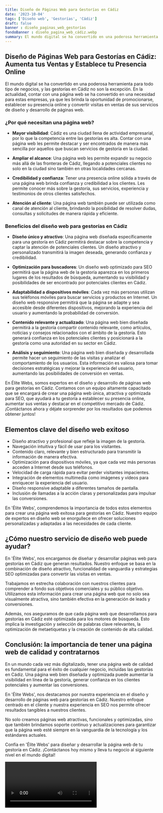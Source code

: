 ```yaml
---
title: Diseño de Páginas Web para Gestorías en Cádiz
date: '2023-10-04'
tags: ['Diseño web', 'Gestorías', 'Cádiz']
draft: false
banner : diseño_paginas_web_gestorías
fondoBanner : diseño_pagina_web_cádiz.webp
summary: El mundo digital se ha convertido en una poderosa herramienta para todo tipo de negocios, y las gestorías en Cádiz no son la excepción. En la actualidad, contar con una página web se ha convertido en una necesidad para estas empresas, ya que les brinda la oportunidad de promocionarse, establecer su presencia online y convertir visitas en ventas de sus servicios de diseño y desarrollo de páginas web.
---
```


## Diseño de Páginas Web para Gestorías en Cádiz: Aumenta tus Ventas y Establece tu Presencia Online

El mundo digital se ha convertido en una poderosa herramienta para todo tipo de negocios, y las gestorías en Cádiz no son la excepción. En la actualidad, contar con una página web se ha convertido en una necesidad para estas empresas, ya que les brinda la oportunidad de promocionarse, establecer su presencia online y convertir visitas en ventas de sus servicios de diseño y desarrollo de páginas web.

### ¿Por qué necesitan una página web?

- **Mayor visibilidad**: Cádiz es una ciudad llena de actividad empresarial, por lo que la competencia entre las gestorías es alta. Contar con una página web les permite destacar y ser encontrados de manera más sencilla por aquellos que buscan servicios de gestoría en la ciudad.

- **Ampliar el alcance**: Una página web les permite expandir su negocio más allá de las fronteras de Cádiz, llegando a potenciales clientes no solo en la ciudad sino también en otras localidades cercanas.

- **Credibilidad y confianza**: Tener una presencia online sólida a través de una página web brinda confianza y credibilidad a los clientes. Les permite conocer más sobre la gestoría, sus servicios, experiencia y testimonios de otros clientes satisfechos.

- **Atención al cliente**: Una página web también puede ser utilizada como canal de atención al cliente, brindando la posibilidad de resolver dudas, consultas y solicitudes de manera rápida y eficiente.

### Beneficios del diseño web para gestorías en Cádiz

- **Diseño único y atractivo**: Una página web diseñada específicamente para una gestoría en Cádiz permitirá destacar sobre la competencia y captar la atención de potenciales clientes. Un diseño atractivo y personalizado transmitirá la imagen deseada, generando confianza y credibilidad.

- **Optimización para buscadores**: Un diseño web optimizado para SEO permitirá que la página web de la gestoría aparezca en los primeros lugares de los resultados de búsqueda, aumentando su visibilidad y posibilidades de ser encontrado por potenciales clientes en Cádiz.

- **Adaptabilidad a dispositivos móviles**: Cada vez más personas utilizan sus teléfonos móviles para buscar servicios y productos en Internet. Un diseño web responsive permitirá que la página se adapte y sea accesible desde diferentes dispositivos, mejorando la experiencia del usuario y aumentando la probabilidad de conversión.

- **Contenido relevante y actualizado**: Una página web bien diseñada permitirá a la gestoría compartir contenido relevante, como artículos, noticias y consejos relacionados con el ámbito de la gestoría. Esto generará confianza en los potenciales clientes y posicionará a la gestoría como una autoridad en su sector en Cádiz.

- **Análisis y seguimiento**: Una página web bien diseñada y desarrollada permite hacer un seguimiento de las visitas y analizar el comportamiento de los usuarios. Esta información es valiosa para tomar decisiones estratégicas y mejorar la experiencia del usuario, aumentando las posibilidades de conversión en ventas.

En Élite Webs, somos expertos en el diseño y desarrollo de páginas web para gestorías en Cádiz. Contamos con un equipo altamente capacitado que se encargará de crear una página web única, atractiva y optimizada para SEO, que ayudará a tu gestoría a establecer su presencia online, aumentar sus ventas y destacar en el competitivo mercado de Cádiz. ¡Contáctanos ahora y déjate sorprender por los resultados que podemos obtener juntos!

<GifSeo />

<Cta />

## Elementos clave del diseño web exitoso

- Diseño atractivo y profesional que refleje la imagen de la gestoría.
- Navegación intuitiva y fácil de usar para los visitantes.
- Contenido claro, relevante y bien estructurado para transmitir la información de manera efectiva.
- Optimización para dispositivos móviles, ya que cada vez más personas acceden a Internet desde sus teléfonos.
- Velocidad de carga rápida para evitar perder visitantes impacientes.
- Integración de elementos multimedia como imágenes y vídeos para enriquecer la experiencia del usuario.
- Diseño responsive adaptable a diferentes tamaños de pantalla.
- Inclusión de llamadas a la acción claras y personalizadas para impulsar las conversiones.

En 'Élite Webs', comprendemos la importancia de todos estos elementos para crear una página web exitosa para gestorías en Cádiz. Nuestro equipo de expertos en diseño web se enorgullece en ofrecer soluciones personalizadas y adaptadas a las necesidades de cada cliente.

## ¿Cómo nuestro servicio de diseño web puede ayudar?

En 'Élite Webs', nos encargamos de diseñar y desarrollar páginas web para gestorías en Cádiz que generan resultados. Nuestro enfoque se basa en la combinación de diseño atractivo, funcionalidad de vanguardia y estrategias SEO optimizadas para convertir las visitas en ventas.

Trabajamos en estrecha colaboración con nuestros clientes para comprender a fondo sus objetivos comerciales y su público objetivo. Utilizamos esta información para crear una página web que no solo sea visualmente atractiva, sino también efectiva en la generación de leads y conversiones.

Además, nos aseguramos de que cada página web que desarrollamos para gestorías en Cádiz esté optimizada para los motores de búsqueda. Esto implica la investigación y selección de palabras clave relevantes, la optimización de metaetiquetas y la creación de contenido de alta calidad.

## Conclusión: la importancia de tener una página web de calidad y contratarnos

En un mundo cada vez más digitalizado, tener una página web de calidad es fundamental para el éxito de cualquier negocio, incluidas las gestorías en Cádiz. Una página web bien diseñada y optimizada puede aumentar la visibilidad en línea de la gestoría, generar confianza en los clientes potenciales y aumentar las conversiones.

En 'Élite Webs', nos destacamos por nuestra experiencia en el diseño y desarrollo de páginas web para gestorías en Cádiz. Nuestro enfoque centrado en el cliente y nuestra experiencia en SEO nos permite ofrecer resultados tangibles a nuestros clientes.

No solo creamos páginas web atractivas, funcionales y optimizadas, sino que también brindamos soporte continuo y actualizaciones para garantizar que la página web esté siempre en la vanguardia de la tecnología y los estándares actuales.

Confía en 'Élite Webs' para diseñar y desarrollar la página web de tu gestoría en Cádiz. ¡Contáctanos hoy mismo y lleva tu negocio al siguiente nivel en el mundo digital!

<Video />

<CtaBot job='Gestorías' city='Cádiz'/>

<Gmaps query='Cádiz+españa+maps' />